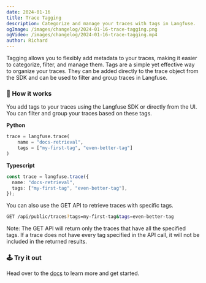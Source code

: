 ```yaml
---
date: 2024-01-16
title: Trace Tagging
description: Categorize and manage your traces with tags in Langfuse.
ogImage: /images/changelog/2024-01-16-trace-tagging.png
ogVideo: /images/changelog/2024-01-16-trace-tagging.mp4
author: Richard
---
```



<ChangelogHeader />

Tagging allows you to flexibly add metadata to your traces, making it easier to categorize, filter, and manage them.
Tags are a simple yet effective way to organize your traces. They can be added directly to the trace object from the SDK and can be used to filter and group traces in Langfuse.

### 🎯 How it works

You add tags to your traces using the Langfuse SDK or directly from the UI. You can filter and group your traces based on these tags.

**Python**

```python
trace = langfuse.trace(
    name = "docs-retrieval",
    tags = ["my-first-tag", "even-better-tag"]
)
```

**Typescript**

```ts
const trace = langfuse.trace({
  name: "docs-retrieval",
  tags: ["my-first-tag", "even-better-tag"],
});
```

You can also use the GET API to retrieve traces with specific tags.

```bash
GET /api/public/traces?tags=my-first-tag&tags=even-better-tag
```

Note: The GET API will return only the traces that have all the specified tags. If a trace does not have every tag specified in the API call, it will not be included in the returned results.

### 🕹️ Try it out

Head over to the [docs](/docs/tracing-features/tags) to learn more and get started.
